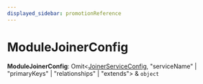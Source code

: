 ```yaml
---
displayed_sidebar: promotionReference
---
```



# ModuleJoinerConfig

 **ModuleJoinerConfig**: Omit&#60;[JoinerServiceConfig](../../interfaces/promotion.JoinerServiceConfig/page.mdx), "serviceName" \| "primaryKeys" \| "relationships" \| "extends"&#62; & `object`
